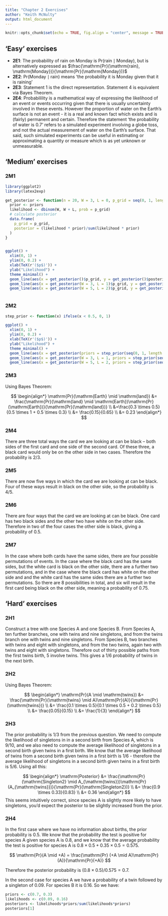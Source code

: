 ```yaml
---
title: "Chapter 2 Exercises"
author: "Keith McNulty"
output: html_document
---
```


```r
knitr::opts_chunk$set(echo = TRUE, fig.align = "center", message = TRUE, warning = TRUE)
```

## 'Easy' exercises

* **2E1**: The probability of rain on Monday is $\mathrm{Pr}(\mathrm{rain} \mid \mathrm{Monday})$, but is alternatively expressed as $\frac{\mathrm{Pr}(\mathrm{rain}, \mathrm{Monday})}{\mathrm{Pr}(\mathrm{Monday})}$
* **2E2**: $\mathrm{Pr}(\mathrm{Monday} \mid \mathrm{rain})$ means 'the probability it is Monday given that it is raining'
* **2E3**: Statement 1 is the direct representation.  Statement 4 is equivalent via Bayes Theorem.
* **2E4**: Probabilility is a mathematical way of expressing the likelihood of an event or events occurring given that there is usually uncertainty involved in these events.  However the proportion of water on the Earth's surface is not an event - it is a real and known fact which exists and is (fairly) permanent and certain.  Therefore the statement 'the probability of water is 0.7' refers to a simulated experiment involving a globe toss, and not the actual measurement of water on the Earth's surface.  That said, such simulated experiments can be useful in estimating or approximating a quantity or measure which is as yet unknown or unmeasurable.    

## 'Medium' exercises

### 2M1

```r
library(ggplot2)
library(latex2exp)

get_posterior <- function(n = 20, W = 3, L = 0, p_grid = seq(0, 1, length.out = n), priors = rep(1, n), ...) {
  prior <- priors
  likelihood <- dbinom(W, W + L, prob = p_grid)
  # calculate posterior
  data.frame(
    p_grid = p_grid,
    posterior = (likelihood * prior)/sum(likelihood * prior)
  )
}


ggplot() +
  xlim(0, 1) +
  ylim(0, 0.2) +
  xlab(TeX(r'($p$)')) +
  ylab("Likelihood") + 
  theme_minimal() +
  geom_line(aes(x = get_posterior()$p_grid, y = get_posterior()$posterior), color = "red") +
  geom_line(aes(x = get_posterior(W = 3, L = 1)$p_grid, y = get_posterior(W = 3, L = 1)$posterior), color = "blue") +
  geom_line(aes(x = get_posterior(W = 5, L = 2)$p_grid, y = get_posterior(W = 5, L = 2)$posterior), color = "black")



```

### 2M2

```r
step_prior <- function(x) ifelse(x < 0.5, 0, 1)

ggplot() +
  xlim(0, 1) +
  ylim(0, 0.2) +
  xlab(TeX(r'($p$)')) +
  ylab("Likelihood") + 
  theme_minimal() +
  geom_line(aes(x = get_posterior(priors = step_prior(seq(0, 1, length.out = 20)))$p_grid, y = get_posterior(priors = step_prior(seq(0, 1, length.out = 20)))$posterior), color = "red") +
  geom_line(aes(x = get_posterior(W = 3, L = 1, priors = step_prior(seq(0, 1, length.out = 20)))$p_grid, y = get_posterior(W = 3, L = 1, priors = step_prior(seq(0, 1, length.out = 20)))$posterior), color = "blue") +
  geom_line(aes(x = get_posterior(W = 5, L = 2, priors = step_prior(seq(0, 1, length.out = 20)))$p_grid, y = get_posterior(W = 5, L = 2, priors = step_prior(seq(0, 1, length.out = 20)))$posterior), color = "black")

```

### 2M3

Using Bayes Theorem:

$$
\begin{align*}
\mathrm{Pr}(\mathrm{Earth} \mid \mathrm{land}) &= \frac{\mathrm{Pr}(\mathrm{land} \mid \mathrm{Earth})\mathrm{Pr}(\mathrm{Earth})}{\mathrm{Pr}(\mathrm{land})} \\
&=\frac{0.3 \times 0.5}{0.5 \times 1 + 0.5 \times 0.3} \\
&= \frac{0.15}{0.65} \\
&= 0.23 
\end{align*}
$$

### 2M4

There are three total ways the card we are looking at can be black -- both sides of the first card and one side of the second card.  Of these three, a black card would only be on the other side in two cases.  Therefore the probability is $2/3$.

### 2M5

There are now five ways in which the card we are looking at can be black.  Four of these ways result in black on the other side, so the probability is $4/5$.

### 2M6

There are four ways that the card we are looking at can be black.  One card has two black sides and the other two have white on the other side.  Therefore in two of the four cases the other side is black, giving a probability of $0.5$.

### 2M7

In the case where both cards have the same sides, there are four possible permutations of events.  In the case where the black card has the same sides, but the white card is black on the other side, there are a further two permutations,  and in the case where the black card has white on the other side and and the white card has the same sides there are a further two permutations.  So there are 8 possibilities in total, and six will result in the first card being black on the other side, meaning a probability of $0.75$.

## 'Hard' exercises

### 2H1

Construct a tree with one Species A and one Species B.  From Species A, ten further branches, one with twins and nine singletons, and from the twins branch one with twins and nine singletons.  From Species B, two branches with twins and eight with singletons, and from the two twins, again two with twins and eight with singletons.  Therefore out of thirty possible paths from the first twins birth, 5 involve twins.  This gives a $1/6$ probability of twins in the next birth.

### 2H2

Using Bayes Theorem:

$$
\begin{align*}
\mathrm{Pr}(A \mid \mathrm{twins}) &= \frac{\mathrm{Pr}(\mathrm{twins} \mid A)\mathrm{Pr}(A)}{\mathrm{Pr}(\mathrm{twins})} \\
&= \frac{0.1 \times 0.5}{0.1 \times 0.5 + 0.2 \times 0.5} \\
&= \frac{0.05}{0.15} \\
&= \frac{1}{3}
\end{align*}
$$

### 2H3

The prior probability is $1/3$ from the previous question.  We need to compute the likelihood of singletons in in a second birth from Species A, which is $9/10$, and we also need to compute the average likelihood of singletons in a second birth given twins in a first birth.  We know that the average likelihood of twins from a second birth given twins in a first birth is $1/6$ - therefore the average likelihood of singletons in a second birth given twins in a first birth is $5/6$. Using all this:

$$
\begin{align*}
\mathrm{Posterior} &= \frac{\mathrm{Pr}(\mathrm{Singleton2} \mid A_{\mathrm{twins}})\mathrm{Pr}(A_{\mathrm{twins}})}{\mathrm{Pr}(\mathrm{Singleton2})} \\
&= \frac{0.9 \times 0.33}{0.83} \\
&= 0.36
\end{align*}
$$
This seems intuitively correct, since species A is slightly more likely to have singletons, you'd expect the posterior to be slightly increased from the prior.

### 2H4

In the first case where we have no information about births, the prior probability is 0.5.  We know that the probability the test is positive for species A given species A is 0.8, and we know that the average probability the test is positive for species A is $0.8 \times 0.5 + 0.35 \times 0.5 = 0.575$.  

$$
\mathrm{Pr}(A \mid +A) = \frac{\mathrm{Pr} (+A \mid A)\mathrm{Pr} (A)}{\mathrm{Pr}(+A)}
$$

Therefore the posterior probability is $(0.8 \times 0.5)/0.575 = 0.7$.  

In the second case for species A we have a probability of a twin followed by a singleton of $0.09$.  For species B it is $0.16$.  So we have:

```r
priors <- c(0.7, 0.3)
likelihoods <- c(0.09, 0.16)
posteriors <- likelihoods*priors/sum(likelihoods*priors)
posteriors[1]
```
